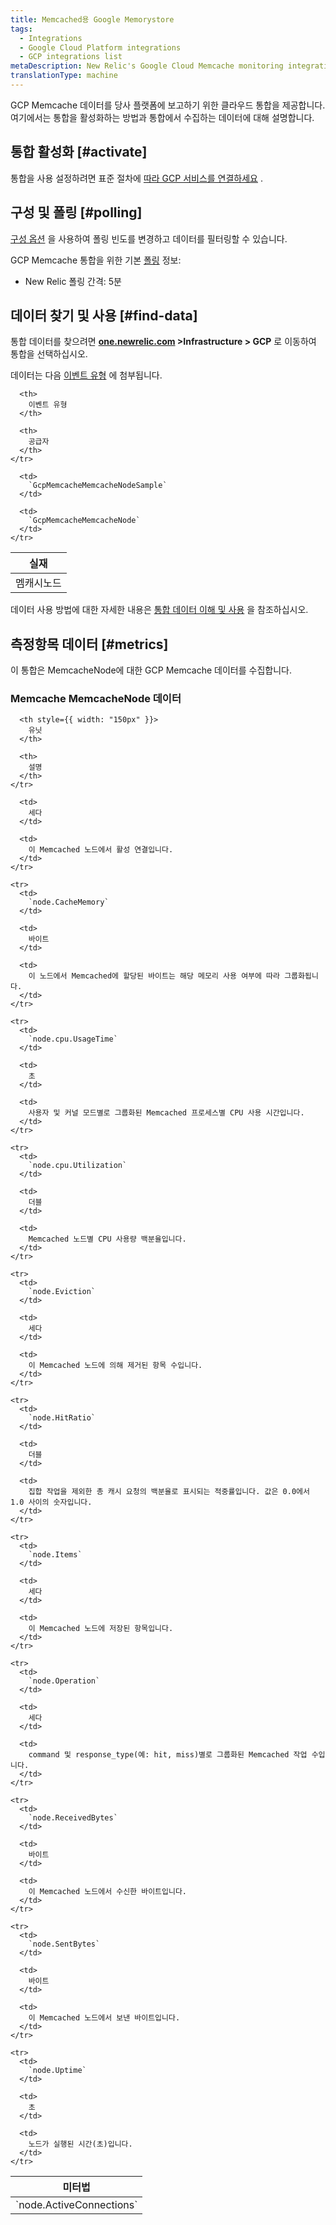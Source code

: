 ```yaml
---
title: Memcached용 Google Memorystore
tags:
  - Integrations
  - Google Cloud Platform integrations
  - GCP integrations list
metaDescription: New Relic's Google Cloud Memcache monitoring integration.
translationType: machine
---
```


GCP Memcache 데이터를 당사 플랫폼에 보고하기 위한 클라우드 통합을 제공합니다. 여기에서는 통합을 활성화하는 방법과 통합에서 수집하는 데이터에 대해 설명합니다.

## 통합 활성화 [#activate]

통합을 사용 설정하려면 표준 절차에 [따라 GCP 서비스를 연결하세요](/docs/connect-google-cloud-platform-services-infrastructure) .

## 구성 및 폴링 [#polling]

[구성 옵션](/docs/integrations/new-relic-integrations/getting-started/configure-polling-frequency-data-collection-cloud-integrations) 을 사용하여 폴링 빈도를 변경하고 데이터를 필터링할 수 있습니다.

GCP Memcache 통합을 위한 기본 [폴링](/docs/integrations/google-cloud-platform-integrations/getting-started/polling-intervals-gcp-integrations) 정보:

* New Relic 폴링 간격: 5분

## 데이터 찾기 및 사용 [#find-data]

통합 데이터를 찾으려면 **[one.newrelic.com](https://one.newrelic.com/all-capabilities) >Infrastructure > GCP** 로 이동하여 통합을 선택하십시오.

데이터는 다음 [이벤트 유형](/docs/data-apis/understand-data/new-relic-data-types/#event-data) 에 첨부됩니다.

<table>
  <thead>
    <tr>
      <th>
        실재
      </th>

      <th>
        이벤트 유형
      </th>

      <th>
        공급자
      </th>
    </tr>
  </thead>

  <tbody>
    <tr>
      <td>
        멤캐시노드
      </td>

      <td>
        `GcpMemcacheMemcacheNodeSample`
      </td>

      <td>
        `GcpMemcacheMemcacheNode`
      </td>
    </tr>
  </tbody>
</table>

데이터 사용 방법에 대한 자세한 내용은 [통합 데이터 이해 및 사용](/docs/infrastructure/integrations/find-use-infrastructure-integration-data) 을 참조하십시오.

## 측정항목 데이터 [#metrics]

이 통합은 MemcacheNode에 대한 GCP Memcache 데이터를 수집합니다.

### Memcache MemcacheNode 데이터

<table>
  <thead>
    <tr>
      <th style={{ width: "275px" }}>
        미터법
      </th>

      <th style={{ width: "150px" }}>
        유닛
      </th>

      <th>
        설명
      </th>
    </tr>
  </thead>

  <tbody>
    <tr>
      <td>
        `node.ActiveConnections`
      </td>

      <td>
        세다
      </td>

      <td>
        이 Memcached 노드에서 활성 연결입니다.
      </td>
    </tr>

    <tr>
      <td>
        `node.CacheMemory`
      </td>

      <td>
        바이트
      </td>

      <td>
        이 노드에서 Memcached에 할당된 바이트는 해당 메모리 사용 여부에 따라 그룹화됩니다.
      </td>
    </tr>

    <tr>
      <td>
        `node.cpu.UsageTime`
      </td>

      <td>
        초
      </td>

      <td>
        사용자 및 커널 모드별로 그룹화된 Memcached 프로세스별 CPU 사용 시간입니다.
      </td>
    </tr>

    <tr>
      <td>
        `node.cpu.Utilization`
      </td>

      <td>
        더블
      </td>

      <td>
        Memcached 노드별 CPU 사용량 백분율입니다.
      </td>
    </tr>

    <tr>
      <td>
        `node.Eviction`
      </td>

      <td>
        세다
      </td>

      <td>
        이 Memcached 노드에 의해 제거된 항목 수입니다.
      </td>
    </tr>

    <tr>
      <td>
        `node.HitRatio`
      </td>

      <td>
        더블
      </td>

      <td>
        집합 작업을 제외한 총 캐시 요청의 백분율로 표시되는 적중률입니다. 값은 0.0에서 1.0 사이의 숫자입니다.
      </td>
    </tr>

    <tr>
      <td>
        `node.Items`
      </td>

      <td>
        세다
      </td>

      <td>
        이 Memcached 노드에 저장된 항목입니다.
      </td>
    </tr>

    <tr>
      <td>
        `node.Operation`
      </td>

      <td>
        세다
      </td>

      <td>
        command 및 response_type(예: hit, miss)별로 그룹화된 Memcached 작업 수입니다.
      </td>
    </tr>

    <tr>
      <td>
        `node.ReceivedBytes`
      </td>

      <td>
        바이트
      </td>

      <td>
        이 Memcached 노드에서 수신한 바이트입니다.
      </td>
    </tr>

    <tr>
      <td>
        `node.SentBytes`
      </td>

      <td>
        바이트
      </td>

      <td>
        이 Memcached 노드에서 보낸 바이트입니다.
      </td>
    </tr>

    <tr>
      <td>
        `node.Uptime`
      </td>

      <td>
        초
      </td>

      <td>
        노드가 실행된 시간(초)입니다.
      </td>
    </tr>
  </tbody>
</table>